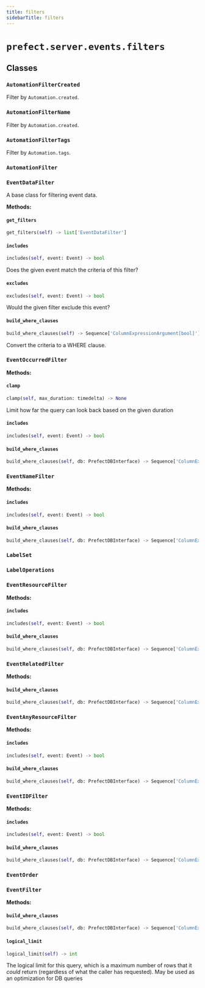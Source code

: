 ```yaml
---
title: filters
sidebarTitle: filters
---
```


# `prefect.server.events.filters`

## Classes

### `AutomationFilterCreated`


Filter by `Automation.created`.


### `AutomationFilterName`


Filter by `Automation.created`.


### `AutomationFilterTags`


Filter by `Automation.tags`.


### `AutomationFilter`

### `EventDataFilter`


A base class for filtering event data.


**Methods:**

#### `get_filters`

```python
get_filters(self) -> list['EventDataFilter']
```

#### `includes`

```python
includes(self, event: Event) -> bool
```

Does the given event match the criteria of this filter?


#### `excludes`

```python
excludes(self, event: Event) -> bool
```

Would the given filter exclude this event?


#### `build_where_clauses`

```python
build_where_clauses(self) -> Sequence['ColumnExpressionArgument[bool]']
```

Convert the criteria to a WHERE clause.


### `EventOccurredFilter`

**Methods:**

#### `clamp`

```python
clamp(self, max_duration: timedelta) -> None
```

Limit how far the query can look back based on the given duration


#### `includes`

```python
includes(self, event: Event) -> bool
```

#### `build_where_clauses`

```python
build_where_clauses(self, db: PrefectDBInterface) -> Sequence['ColumnExpressionArgument[bool]']
```

### `EventNameFilter`

**Methods:**

#### `includes`

```python
includes(self, event: Event) -> bool
```

#### `build_where_clauses`

```python
build_where_clauses(self, db: PrefectDBInterface) -> Sequence['ColumnExpressionArgument[bool]']
```

### `LabelSet`

### `LabelOperations`

### `EventResourceFilter`

**Methods:**

#### `includes`

```python
includes(self, event: Event) -> bool
```

#### `build_where_clauses`

```python
build_where_clauses(self, db: PrefectDBInterface) -> Sequence['ColumnExpressionArgument[bool]']
```

### `EventRelatedFilter`

**Methods:**

#### `build_where_clauses`

```python
build_where_clauses(self, db: PrefectDBInterface) -> Sequence['ColumnExpressionArgument[bool]']
```

### `EventAnyResourceFilter`

**Methods:**

#### `includes`

```python
includes(self, event: Event) -> bool
```

#### `build_where_clauses`

```python
build_where_clauses(self, db: PrefectDBInterface) -> Sequence['ColumnExpressionArgument[bool]']
```

### `EventIDFilter`

**Methods:**

#### `includes`

```python
includes(self, event: Event) -> bool
```

#### `build_where_clauses`

```python
build_where_clauses(self, db: PrefectDBInterface) -> Sequence['ColumnExpressionArgument[bool]']
```

### `EventOrder`

### `EventFilter`

**Methods:**

#### `build_where_clauses`

```python
build_where_clauses(self, db: PrefectDBInterface) -> Sequence['ColumnExpressionArgument[bool]']
```

#### `logical_limit`

```python
logical_limit(self) -> int
```

The logical limit for this query, which is a maximum number of rows that it
_could_ return (regardless of what the caller has requested).  May be used as
an optimization for DB queries

